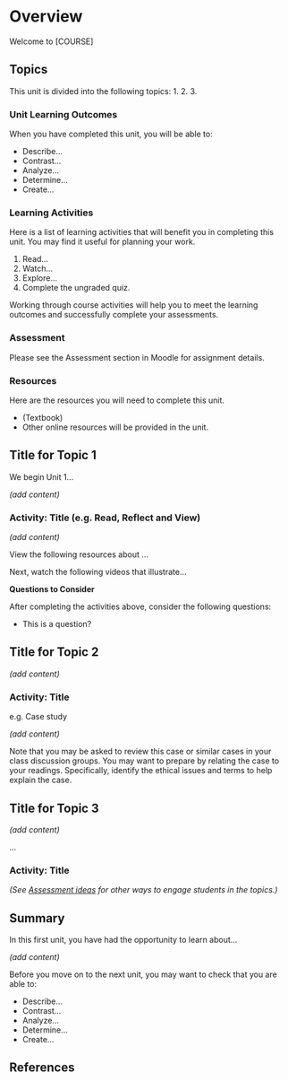 # Overview

Welcome to [COURSE]

## Topics {.unnumbered}

This unit is divided into the following topics:
1.
2.
3.


### Unit Learning Outcomes {.unnumbered}

When you have completed this unit, you will be able to:

- Describe…
- Contrast…
- Analyze…
- Determine…
- Create…

### Learning Activities {.unnumbered}

Here is a list of learning activities that will benefit you in completing this unit. You may find it useful for planning your work.

1. Read…
2. Watch…
3. Explore…
4. Complete the ungraded quiz.


::: {.note icon="true"}

Working through course activities will help you to meet the learning outcomes and successfully complete your assessments.

:::

### Assessment {.unnumbered} 

Please see the Assessment section in Moodle for assignment details.

### Resources {.unnumbered}

Here are the resources you will need to complete this unit.

- (Textbook)
- Other online resources will be provided in the unit.

## Title for Topic 1

We begin Unit 1…

*(add content)*

### Activity: Title (e.g. Read, Reflect and View) {-}

::: {.learning-activity}

*(add content)*

View the following resources about …

Next, watch the following videos that illustrate…

**Questions to Consider**

After completing the activities above, consider the following questions:

- This is a question?

:::

## Title for Topic 2

*(add content)*

### Activity: Title {-}

::: {.learning-activity}

e.g. Case study

*(add content)*

::: {.note}

Note that you may be asked to review this case or similar cases in your class discussion groups. You may want to prepare by relating the case to your readings. Specifically, identify the ethical issues and terms to help explain the case.

:::

:::

## Title for Topic 3

*(add content)*

…

### Activity: Title {-}

::: {.learning-activity}

*(See [Assessment ideas](https://multi-access.twu.ca/assessment/assessment-ideas) for other ways to engage students in the topics.)*

:::

<!-- ### Activity: Key Terms Quiz (ungraded) {-}

::: {.learning-activity}

To review the concepts from this unit, take the following quiz.  This activity is ungraded and is designed to help prepare you for the assessments in this course.

Match the following terms to their correct definition.

1. **Term**– definition…
2. **Term**– definition…
3. **Term**– definition…

::: -->

## Summary {.unnumbered}

In this first unit, you have had the opportunity to learn about…

*(add content)*

::: {.check}

Before you move on to the next unit, you may want to check that you are able to:

- Describe…
- Contrast…
- Analyze…
- Determine…
- Create…

:::

## References {.unnumbered}